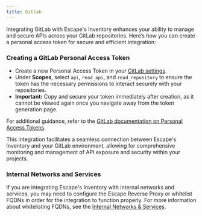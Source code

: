 ```yaml
---
title: Gitlab
---
```


Integrating GitLab with Escape's Inventory enhances your ability to manage and secure APIs across your GitLab repositories. Here’s how you can create a personal access token for secure and efficient integration:

### Creating a GitLab Personal Access Token

- Create a new Personal Access Token in your [GitLab settings](https://gitlab.com/-/user_settings/personal_access_tokens).
- Under **Scopes**, select `api`, `read_api`, and `read_repository` to ensure the token has the necessary permissions to interact securely with your repositories.
- **Important:** Copy and secure your token immediately after creation, as it cannot be viewed again once you navigate away from the token generation page.

For additional guidance, refer to the [GitLab documentation on Personal Access Tokens](https://docs.gitlab.com/ee/user/profile/personal_access_tokens.html).

This integration facilitates a seamless connection between Escape's Inventory and your GitLab environment, allowing for comprehensive monitoring and management of API exposure and security within your projects.

### Internal Networks and Services

If you are integrating Escape's Inventory with internal networks and services, you may need to configure the Escape Reverse Proxy or whitelist FQDNs in order for the integration to function properly. For more information about whitelisting FQDNs, see the [Internal Networks & Services](/inventory/where/intranet).